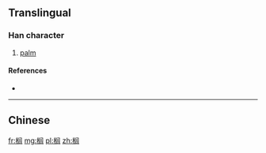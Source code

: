 {{also|櫚}}
==Translingual==

===Han character===
{{Han char|rn=75|rad=木|as=09|sn=13|four=|canj=DLSR|ids=⿰木闾}}

# [[palm]]

====References====
* {{Han ref|kx=0542.191|hdz=21255.010|uh=6988|ud=27016}}

----

==Chinese==
{{zh-see|櫚}}

[[fr:榈]]
[[mg:榈]]
[[pl:榈]]
[[zh:榈]]